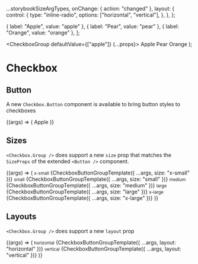 
<Meta title="antd-ex/Checkbox" component={Checkbox} argTypes={argTypes} />

  ...storybookSizeArgTypes,
  onChange: { action: "changed" },
  layout: {
    control: {
      type: "inline-radio",
      options: ["horizontal", "vertical"],
    },
  },
};

  { label: "Apple", value: "apple" },
  { label: "Pear", value: "pear" },
  { label: "Orange", value: "orange" },
];

  <CheckboxGroup defaultValue={["apple"]} {...props}>
    <CheckboxButton value="apple">Apple</CheckboxButton>
    <CheckboxButton value="pear">Pear</CheckboxButton>
    <CheckboxButton value="orange">Orange</CheckboxButton>
  </CheckboxGroup>
);

# Checkbox

## Button

A new `Checkbox.Button` component is available to bring button styles to checkboxes

<Canvas>
  <Story name="Button" argTypes={{ size: { control: { type: null } } }}>
    {(args) => (
      <Block>
        <Checkbox.Button value="apple">Apple</Checkbox.Button>
      </Block>
    )}
  </Story>
</Canvas>

## Sizes

`<Checkbox.Group />` does support a new `size` prop that matches the `SizeProps` of the extended `<Button />` component.

<Canvas>
  <Story name="Sizes" argTypes={{ size: { control: { type: null } } }}>
    {(args) => (
      <Block direction="column">
        <small>x-small</small>
        {CheckboxButtonGroupTemplate({ ...args, size: "x-small" })}
        <small style={{ marginTop: "1em" }}>small</small>
        {CheckboxButtonGroupTemplate({ ...args, size: "small" })}
        <small style={{ marginTop: "1em" }}>medium</small>
        {CheckboxButtonGroupTemplate({ ...args, size: "medium" })}
        <small style={{ marginTop: "1em" }}>large</small>
        {CheckboxButtonGroupTemplate({ ...args, size: "large" })}
        <small style={{ marginTop: "1em" }}>x-large</small>
        {CheckboxButtonGroupTemplate({ ...args, size: "x-large" })}
      </Block>
    )}
  </Story>
</Canvas>

## Layouts

`<Checkbox.Group />` does support a new `layout` prop

<Canvas>
  <Story name="Layouts" argTypes={{ layout: { control: { type: null } } }}>
    {(args) => (
      <Block direction="column">
        <small>horizontal</small>
        {CheckboxButtonGroupTemplate({ ...args, layout: "horizontal" })}
        <small style={{ marginTop: "1em" }}>vertical</small>
        {CheckboxButtonGroupTemplate({ ...args, layout: "vertical" })}
      </Block>
    )}
  </Story>
</Canvas>

<ArgsTable of={CheckboxGroup} />
